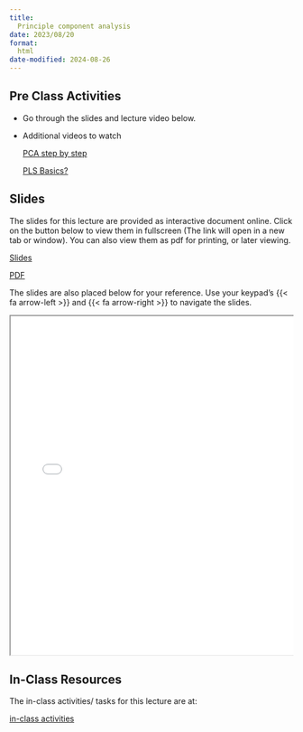 ```yaml
---
title: 
  Principle component analysis 
date: 2023/08/20
format:
  html
date-modified: 2024-08-26
---
```


## Pre Class Activities

- Go through the slides and lecture video below. 

- Additional videos to watch

  [PCA step by step](https://youtu.be/FgakZw6K1QQ)

  [PLS Basics?](https://youtu.be/0xFdu5okHkw)
    

## Slides

The slides for this lecture are provided as interactive document online. Click
on the button below to view them in fullscreen (The link will open in a new tab
or window). You can also view them as pdf for printing, or later viewing.  

:::{.grid}

::: {.g-col-1}
[Slides](../../slides/06-principal_component_analysis/index.qmd){target="_blank" .btn .btn-success .btn-lg role="button"}

:::

::: {.g-col-1}
[PDF](../../slides/06-principal_component_analysis/06-principal_component_analysis.pdf){target="_blank" .btn .btn-info .btn-lg role="button"}

:::
:::


The slides are also placed below for your reference. Use your keypad's
{{< fa arrow-left >}} and {{< fa arrow-right >}} to navigate the slides.

::: {.container style="position: relative;overflow: hidden;width:
100%;min-height:600px;"}
<iframe src="../../slides/06-principal_component_analysis/"
style="position=absolute;top: 0;left: 0;bottom: 0;right: 0;width:
100%;min-height:600px;"></iframe>
:::


<!--
## Videos

## PCA step by step
{{< video https://www.youtube.com/embed/FgakZw6K1QQ) >}}

::: {.panel-tabset}
## PLS Basics
{{< video https://www.youtube.com/embed/0xFdu5okHkw >}}

:::


## Lecture notes

Detailed lcture notes are available for this lecture. 
You can browse them by
clicking on the link below. 
You can also download them in various formats from
the link. 

:::{.grid}
::: {.g-col-3}
[Lecture Notes](../../notes/01-recap/index.qmd){.btn .btn-success .btn-lg role="button"}

:::
:::

-->

## In-Class Resources

The in-class activities/ tasks for this lecture are at:

:::{.grid}
::: {.g-col-5}

[in-class activities](../../notes/06-principal_component_analysis/in-class-activities.qmd){.btn .btn-success .btn-lg role="button"}

:::
:::



